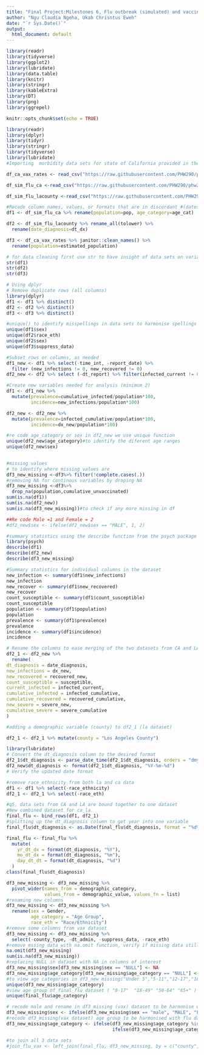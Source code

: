 ```yaml
---
title: "Final Project:Milestones 6, Flu outbreak (simulated) and vaccine uptake in California"
author: "Ngu Claudia Ngeha, Ukah Chrisntus Eweh"
date: "`r Sys.Date()`"
output:
  html_document: default
---
```

```r
library(readr)
library(tidyverse)
library(ggplot2)
library(lubridate)
library(data.table)
library(knitr)
library(stringr)
library(kableExtra)
library(DT)
library(png)
library(ggrepel)
```



```r
knitr::opts_chunk$set(echo = TRUE)
```


```r
library(readr)
library(dplyr)
library(tidyr)
library(stringr)
library(tidyverse)
library(lubridate)
#Importing  morbidity data sets for state of California provided in the PHW251 Project Data #github repo

df_ca_vax_rates <- read_csv("https://raw.githubusercontent.com/PHW290/phw251_projectdata/main/scenario_1/ca_vax_rates_quarter.csv")

df_sim_flu_ca <-read_csv("https://raw.githubusercontent.com/PHW290/phw251_projectdata/main/scenario_1/sim_flu_CA.csv")

df_sim_flu_lacounty <-read_csv("https://raw.githubusercontent.com/PHW290/phw251_projectdata/main/scenario_1/sim_flu_LACounty_pop.csv")

```


```r
#Recode column names, values, or formats that are in discordant #(dates, etc)
df1 <- df_sim_flu_ca %>% rename(population=pop, age_category=age_cat) 

df2 <- df_sim_flu_lacounty %>% rename_all(tolower) %>%
  rename(date_diagnosis=dt_dx)

df3 <- df_ca_vax_rates %>% janitor::clean_names() %>% 
  rename(population=estimated_population)

# for data cleaning first use str to have insight of data sets on variable #type
str(df1)
str(df2)
str(df3)

```


```r
# Using dplyr
# Remove duplicate rows (all columns)
library(dplyr)
df1 <- df1 %>% distinct()
df2 <- df2 %>% distinct()
df3 <- df3 %>% distinct()
```


```r
#unique() to identify misspellings in data sets to harmonise spellings
unique(df1$sex)
unique(df2$race_eth)
unique(df2$sex)
unique(df3$suppress_data)
```


```r
#Subset rows or columns, as needed
df1_new <- df1 %>% select(-time_int, -report_date) %>%
  filter (new_infections != 0, new_recovered != 0) 
df2_new <- df2 %>% select (-dt_report) %>% filter(infected_current != 0)

```


```r
#Create new variables needed for analysis (minimum 2)
df1 <- df1_new %>%
  mutate(prevalence=cumulative_infected/population*100,
         incidence=new_infections/population*100)

df2_new <- df2_new %>%
  mutate(prevalence=infected_cumulative/population*100,
         incidence=dx_new/population*100)

```


```r
#re code age_category or sex in df2_new we use unique function
unique(df2_new$age_category)#to identify the diferent age ranges
unique(df2_new$sex)
                               
```

```r
#missing values
# to identify where missing values are
df3_new_missing <-df3%>% filter(!complete.cases(.))
#removing NA for continous variables by droping NA
df3_new_missing <-df3%>%  
  drop_na(population,cumulative_unvaccinated)
sum(is.na(df1))
sum(is.na(df2_new))
sum(is.na(df3_new_missing))#to check if any more missing in df

```

```r
##Re code Male =1 and Female = 2
#df2_new$sex <- ifelse(df2_new$sex == "MALE", 1, 2)
```

```r
#summary statistics using the describe function from the psych package
library(psych)
describe(df1)
describe(df2_new)
describe(df3_new_missing)
```

```r
#Summary statistics for individual columns in the dataset
new_infection <- summary(df1$new_infections)
new_infection
new_recover <- summary(df1$new_recovered)
new_recover
count_susceptible <- summary(df1$count_susceptible)
count_susceptible
population <- summary(df1$population)
population
prevalence <- summary(df1$prevalence)
prevalence
incidence <- summary(df1$incidence)
incidence
```

```r
# Rename the columns to ease merging of the two datasets from CA and LA
df2_1 <- df2_new %>%
  rename(
dt_diagnosis = date_diagnosis,
new_infections = dx_new,
new_recovered = recovered_new,
count_susceptible = susceptible,
current_infected = infected_current,
cumulative_infected = infected_cumulative,
cumulative_recovered = recovered_cumulative,
new_severe = severe_new,
cumulative_severe = severe_cumulative
)

#adding a demographic variable (county) to df2_1 (la dataset)

df2_1 <- df2_1 %>% mutate(county = "Los Angeles County")
```


```r
library(lubridate)
# Convert the dt_diagnosis column to the desired format
df2_1$dt_diagnosis <- parse_date_time(df2_1$dt_diagnosis, orders = "dmy")#given that the date is in 03oct2022 format,
df2_new$dt_diagnosis <- format(df2_1$dt_diagnosis, "%Y-%m-%d")
# Verify the updated date format
```


```r
#remove race_ethnicity from both la and ca data
df1 <- df1 %>% select(-race_ethnicity)
df2_1 <- df2_1 %>% select(-race_eth)
```

```r
#q5, data sets from CA and LA are bound together to one dataset
#New combined dataset for ca_la
final_flu <- bind_rows(df1, df2_1)
#splitting up the dt_diagnosis column to get year into one variable
final_flu$dt_diagnosis <- as.Date(final_flu$dt_diagnosis, format = "%d%b%Y")

final_flu <- final_flu %>% 
  mutate(
    yr_dt_dx = format(dt_diagnosis, "%Y"),
    mo_dt_dx = format(dt_diagnosis, "%m"),
    day_dt_dt = format(dt_diagnosis, "%d")
  )
class(final_flu$dt_diagnosis)
```


```r
df3_new_missing <- df3_new_missing %>% 
  pivot_wider(names_from = demographic_category,
              values_from = demographic_value, values_fn = list)
#renaming new columns
df3_new_missing <- df3_new_missing %>% 
  rename(sex = Gender,
         age_category = "Age Group",
         race_eth = "Race/Ethnicity")
#remove some columns from vax dataset
df3_new_missing <- df3_new_missing %>%
  select(-county_type, -dt_admin, -suppress_data, -race_eth)
#remove mssing data with na.omit function, verify if missing data still exists with sum(is.na)
na.omit(df3_new_missing)
sum(is.na(df3_new_missing))
#replacing NULL in dataset with NA in columns of interest
df3_new_missing$sex[df3_new_missing$sex == "NULL"] <- NA
df3_new_missing$age_category[df3_new_missing$age_category == "NULL"] <- NA
#to view age categories in df3_new missing("Under 5","5-11","12-17","18-49","50-64","65+")
unique(df3_new_missing$age_category)
#view age group of final_flu dataset ( "0-17"  "18-49" "50-64" "65+" )
unique(final_flu$age_category)

# recode male and rename in df3_missing (vax) dataset to be harmonise with final_flu
df3_new_missing$sex <- ifelse(df3_new_missing$sex == "male", "MALE", "FEMALE")
#recode df3_missing(vax dataset) age group to be harmonised with flu dataset agegroup
df3_new_missing$age_category <- ifelse(df3_new_missing$age_category %in% c("under 5", "5-11", "12-17"), "0-17", 
                                       ifelse(df3_new_missing$age_category %in% c("18-49", "50-64", "65+"), df3_new_missing$age_category, NA))

#to join all 3 data sets
#join_flu_vax <- left_join(final_flu, df3_new_missing, by = c("county", "age_category"))

```

